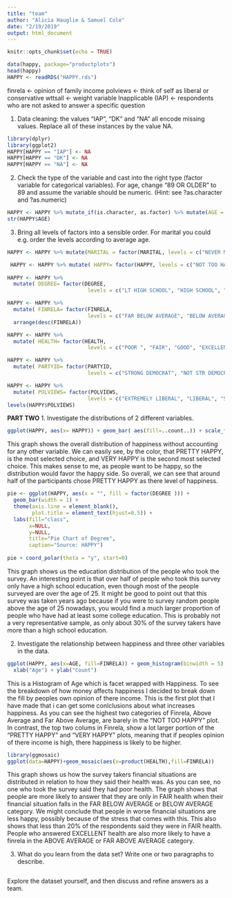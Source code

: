 ```yaml
---
title: "team"
author: "Alicia Hauglie & Samuel Cole"
date: "2/19/2019"
output: html_document
---
```


```r
knitr::opts_chunk$set(echo = TRUE)
```

```r
data(happy, package="productplots")
head(happy)
HAPPY <- readRDS("HAPPY.rds")
```

finrela <- opinion of family income
polviews <- think of self as liberal or conservative
wttsall <- weight variable
Inapplicable (IAP) <- respondents who are not asked to answer a specific question 

1. Data cleaning: the values “IAP”, “DK” and “NA” all encode missing values. Replace all of these instances by the value NA.
```r
library(dplyr)
library(ggplot2)
HAPPY[HAPPY == "IAP"] <- NA
HAPPY[HAPPY == "DK"] <- NA
HAPPY[HAPPY == "NA"] <- NA
```

2. Check the type of the variable and cast into the right type (factor variable for categorical variables). For age, change “89 OR OLDER” to 89 and assume the variable should be numeric. (Hint: see ?as.character and ?as.numeric)
```r
HAPPY <- HAPPY %>% mutate_if(is.character, as.factor) %>% mutate(AGE = recode(AGE, "89 OR OLDER" = "89")) %>% mutate(AGE = as.numeric(levels(AGE)[AGE]))
str(HAPPY$AGE)
```
3. Bring all levels of factors into a sensible order. For marital you could e.g. order the levels according to average age.

```r
HAPPY <- HAPPY %>% mutate(MARITAL = factor(MARITAL, levels = c("NEVER MARRIED", "MARRIED", "SEPARATED", "DIVORCED", "WIDOWED"))) %>% arrange(desc(MARITAL))

 HAPPY <- HAPPY %>% mutate( HAPPY= factor(HAPPY, levels = c("NOT TOO HAPPY", "PRETTY HAPPY", "VERY HAPPY"))) %>% arrange(desc(HAPPY))
 
HAPPY <- HAPPY %>%
  mutate( DEGREE= factor(DEGREE, 
                          levels = c("LT HIGH SCHOOL", "HIGH SCHOOL", "JUNIOR COLLEGE", "BACHELOR", "GRADUATE"))) %>% arrange(desc(DEGREE))

HAPPY <- HAPPY %>%
  mutate( FINRELA= factor(FINRELA, 
                          levels = c("FAR BELOW AVERAGE", "BELOW AVERAGE", "AVERAGE", "ABOVE AVERAGE", "FAR ABOVE AVERAGE"))) %>% 
  arrange(desc(FINRELA))

HAPPY <- HAPPY %>%
  mutate( HEALTH= factor(HEALTH, 
                          levels = c("POOR ", "FAIR", "GOOD", "EXCELLENT"))) %>% arrange(desc(HEALTH))

HAPPY <- HAPPY %>%
  mutate( PARTYID= factor(PARTYID, 
                          levels = c("STRONG DEMOCRAT", "NOT STR DEMOCRAT", "IND,NEAR DEM", "INDEPENDENT", "IND,NEAR REP", "NOT STR REPUBLICAN","STRONG REPUBLICAN", "OTHER PARTY"))) %>% arrange(desc(PARTYID))

HAPPY <- HAPPY %>%
  mutate( POLVIEWS= factor(POLVIEWS, 
                          levels = c("EXTREMELY LIBERAL", "LIBERAL", "SLIGHTLY LIBERAL", "MODERATE", "SLIGHTLY CONSERVATIVE", "CONSERVATIVE","EXTRMELY CONSERVATIVE"))) %>% arrange(desc(POLVIEWS))
levels(HAPPY$POLVIEWS)
```

 **PART TWO**
1. Investigate the distributions of 2 different variables.
```r
ggplot(HAPPY, aes(x= HAPPY)) + geom_bar( aes(fill=..count..)) + scale_fill_gradient("Count", low="green", high ="red") 
```
This graph shows the overall distribution of happiness without accounting for any other variable. We can easily see, by the color, that PRETTY HAPPY, is the most selected choice, and VERY HAPPY is the second most selected choice. This makes sense to me, as people want to be happy, so the distribution would favor the happy side. So overall, we can see that around half of the participants chose PRETTY HAPPY as there level of happiness. 

```r
pie <- ggplot(HAPPY, aes(x = "", fill = factor(DEGREE ))) + 
  geom_bar(width = 1) +
  theme(axis.line = element_blank(), 
        plot.title = element_text(hjust=0.5)) + 
  labs(fill="class", 
       x=NULL, 
       y=NULL, 
       title="Pie Chart of Degree", 
       caption="Source: HAPPY")
  
pie + coord_polar(theta = "y", start=0)
```
This graph shows us the education distribution of the people who took the survey. An interesting point is that over half of people who took this survey only have a high school education, even though most of the people surveyed are over the age of 25. It might be good to point out that this survey was taken years ago because if you were to survey random people above the age of 25 nowadays, you would find a much larger proportion of people who have had at least some college education. This is probably not a very representative sample, as only about 30% of the survey takers have more than a high school education. 

2. Investigate the relationship between happiness and three other variables in the data.
```r
ggplot(HAPPY, aes(x=AGE, fill=FINRELA)) + geom_histogram(binwidth = 5) + facet_grid(~HAPPY) + ggtitle("Plot of Happiness with Age and Finrela (Opinion of family income)") +
  xlab("Age") + ylab("Count")
```
This is a Histogram of Age which is facet wrapped with Happiness. To see the breakdown of how money affects happiness I decided to break down the fill by peoples own opinion of there income. This is the first plot that I have made that i can get some conlclusions about what increases happiness. As you can see the highest two categories of Finrela, Above Average and Far Above Average, are barely in the "NOT TOO HAPPY" plot. In contrast, the top two colums in Finrela, show a lot larger portion of the "PRETTY HAPPY" and "VERY HAPPY" plots, meaning that if peoples opinion of there income is high, there happiness is likely to be higher. 

```r
library(ggmosaic)
ggplot(data=HAPPY)+geom_mosaic(aes(x=product(HEALTH),fill=FINRELA))
```
This graph shows us how the survey takers financial situations are distributed in relation to how they said their health was. As you can see, no one who took the survey said they had poor health. The graph shows that people are more likely to answer that they are only in FAIR health when their financial situation falls in the FAR BELOW AVERAGE or BELOW AVERAGE category. We might conclude that people in worse financial situations are less happy, possibly because of the stress that comes with this. This also shows that less than 20% of the respondents said they were in FAIR health. People who answered EXCELLENT health are also more likely to have a finrela in the ABOVE AVERAGE or FAR ABOVE AVERAGE category. 

3. What do you learn from the data set? Write one or two paragraphs to describe.
```r

```
Explore the dataset yourself, and then discuss and refine answers as a team.

